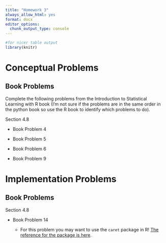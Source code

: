 ```yaml
---
title: "Homework 3"
always_allow_html: yes
format: docx
editor_options: 
  chunk_output_type: console
---
```


```r
#for nicer table output
library(knitr)
```

# Conceptual Problems

## Book Problems

Complete the following problems from the Introduction to Statistical Learning with R book (I'm not sure if the problems are in the same order in the python book so use the R book to identify which problems to do).

Section 4.8

- Book Problem 4

- Book Problem 5

- Book Problem 6

- Book Problem 9

# Implementation Problems 

## Book Problems

Section 4.8

- Book Problem 14

    + For this problem you may want to use the `caret` package in R! [The reference for the package is here](https://topepo.github.io/caret/).